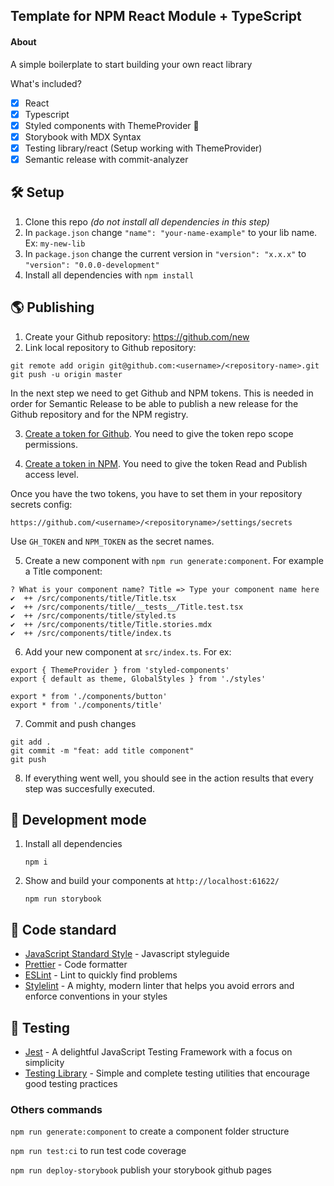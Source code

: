 
<Meta title="Introduction|Welcome" />

## Template for NPM React Module + TypeScript

#### About

A simple boilerplate to start building your own react library

What's included?

- [x] React
- [x] Typescript
- [x] Styled components with ThemeProvider 💅
- [x] Storybook with MDX Syntax
- [x] Testing library/react (Setup working with ThemeProvider)
- [x] Semantic release with commit-analyzer

## 🛠 Setup

1. Clone this repo _(do not install all dependencies in this step)_
2. In `package.json` change `"name": "your-name-example"` to your lib name. Ex: `my-new-lib`
3. In `package.json` change the current version in `"version": "x.x.x"` to `"version": "0.0.0-development"`
4. Install all dependencies with `npm install`

## 🌎 Publishing

1. Create your Github repository: https://github.com/new
2. Link local repository to Github repository:

```
git remote add origin git@github.com:<username>/<repository-name>.git
git push -u origin master
```

In the next step we need to get Github and NPM tokens. This is needed in order for Semantic Release to be able to publish a new release for the Github repository and for the NPM registry.

3. [Create a token for Github](https://help.github.com/en/github/authenticating-to-github/creating-a-personal-access-token-for-the-command-line). You need to give the token repo scope permissions.

4. [Create a token in NPM](https://docs.npmjs.com/creating-and-viewing-authentication-tokens). You need to give the token Read and Publish access level.

Once you have the two tokens, you have to set them in your repository secrets config:

```
https://github.com/<username>/<repositoryname>/settings/secrets
```

Use `GH_TOKEN` and `NPM_TOKEN` as the secret names.

5. Create a new component with `npm run generate:component`. For example a Title component:

```
? What is your component name? Title => Type your component name here
✔  ++ /src/components/title/Title.tsx
✔  ++ /src/components/title/__tests__/Title.test.tsx
✔  ++ /src/components/title/styled.ts
✔  ++ /src/components/title/Title.stories.mdx
✔  ++ /src/components/title/index.ts
```

6. Add your new component at `src/index.ts`. For ex:

```
export { ThemeProvider } from 'styled-components'
export { default as theme, GlobalStyles } from './styles'

export * from './components/button'
export * from './components/title'
```

7. Commit and push changes

```
git add .
git commit -m "feat: add title component"
git push
```

8. If everything went well, you should see in the action results that every step was succesfully executed.

## 🚀 Development mode

1. Install all dependencies

   ```shell
   npm i
   ```

2. Show and build your components at `http://localhost:61622/`

   ```shell
   npm run storybook
   ```

## 🚨 Code standard

- [JavaScript Standard Style](https://standardjs.com/) - Javascript styleguide
- [Prettier](https://prettier.io/) - Code formatter
- [ESLint](https://eslint.org/) - Lint to quickly find problems
- [Stylelint](https://stylelint.io/) - A mighty, modern linter that helps you avoid errors and enforce conventions in your styles

## 🚥 Testing

- [Jest](https://jestjs.io/) - A delightful JavaScript Testing Framework with a focus on simplicity
- [Testing Library](https://testing-library.com/) - Simple and complete testing utilities that encourage good testing practices

### Others commands

`npm run generate:component` to create a component folder structure

`npm run test:ci` to run test code coverage

`npm run deploy-storybook` publish your storybook github pages
